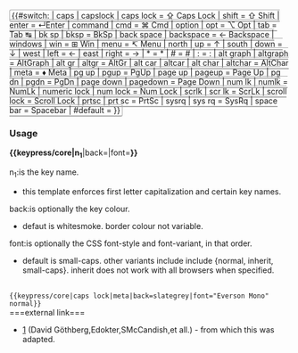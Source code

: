 <span class="keyboard-key" style="font: {{{font|small-caps}}} 0.85em sans-serif; padding: 1px 3px; background-color: {{{back|whitesmoke}}}; border: solid darkgray; border-width: 1px 1px 2px; border-radius: 3px;">{{#switch:{{lc:{{{1}}}}} 
| caps
| capslock
| caps lock           = <span style="font: normal &quot;Arial Unicode MS&quot;,&quot;Lucida Sans Unicode&quot;,unicode;">⇪</span>&nbsp;Caps&nbsp;Lock
| shift               = <span style="font: normal &quot;Arial Unicode MS&quot;,&quot;Lucida Sans Unicode&quot;,unicode;">⇧</span>&nbsp;Shift
| enter               = &crarr;Enter 
| command
| cmd                 = <span style="font: normal &quot;Arial Unicode MS&quot;,&quot;Lucida Sans Unicode&quot;,unicode;">⌘</span>&nbsp;Cmd
| option
| opt                 = <span style="font: normal &quot;Arial Unicode MS&quot;,&quot;Lucida Sans Unicode&quot;,unicode;">⌥</span>&nbsp;Opt
| tab                 = Tab&nbsp;<span style="font: normal &quot;Arial Unicode MS&quot;,&quot;Lucida Sans Unicode&quot;,unicode;">↹</span>
| bk sp
| bksp                = BkSp
| back space
| backspace           = ←&nbsp;Backspace
| windows
| win                 = <span style="font: normal &quot;Arial Unicode MS&quot;,&quot;Lucida Sans Unicode&quot;,unicode;">⊞</span> Win
| menu                = <span style="font: normal &quot;Arial Unicode MS&quot;,&quot;Lucida Sans Unicode&quot;,unicode;">↸</span> Menu
| north
| up                  = ↑
| south
| down                = ↓
| west
| left                = ←
| east
| right               = →
| *                   = <nowiki>*</nowiki>
| #                   = <nowiki>#</nowiki>
| :                   = <nowiki>:</nowiki>
| alt graph
| altgraph            = AltGraph
| alt gr
| altgr               = AltGr
| alt car
| altcar
| alt char
| altchar             = AltChar
| meta                = &diams;&nbsp;Meta
| pg up
| pgup                = PgUp
| page up
| pageup              = Page&nbsp;Up
| pg dn
| pgdn                = PgDn
| page down
| pagedown            = Page&nbsp;Down
| num lk
| numlk               = NumLk
| numeric lock
| num lock            = Num&nbsp;Lock
| scrlk
| scr lk              = ScrLk
| scroll lock         = Scroll&nbsp;Lock
| prtsc
| prt sc              = PrtSc
| sysrq
| sys rq              = SysRq
| space bar           = Spacebar
<!-- default -->
| #default            = {{ucfirst:{{{1}}}}}
}}</span><noinclude>
===Usage===
<b>{&#123;keypress/core|n<sub>1</sub></b>|back=|font=<b>}}</b>
;n<sub>1</sub>:is the key name.
* this template enforces first letter capitalization and certain key names.
;back:is optionally the key colour.
* defaut is whitesmoke. border colour not variable.
;font:is optionally the CSS font-style and font-variant, in that order.
* default is small-caps. other variants include include {normal, inherit, small-caps}. inherit does not work with all browsers when specified.
<br><code>&#123;{keypress/core|caps lock|meta|back=slategrey|font=&quot;Everson Mono&quot; normal}}</code>{{en/Keypress/core|caps lock|back=slategrey|font=&quot;Everson Mono&quot; normal}}<br>
===external link===
*[http://en.wikipedia.org/wiki/Template:Key_press] (David Göthberg,Edokter,SMcCandish,et all.) - from which this was adapted.
{{en/Note|This template is used by {&#123;[[Template/en/Keypress|template:keypress]]&#125;}.}}
[[Category:en/Templates|{{PAGENAME}}]]